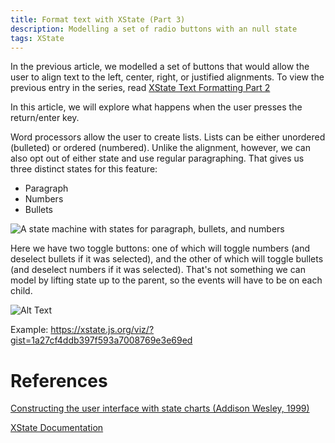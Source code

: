 ```yaml
---
title: Format text with XState (Part 3)
description: Modelling a set of radio buttons with an null state
tags: XState
---
```


In the previous article, we modelled a set of buttons that would allow the user to align text to the left, center, right, or justified alignments. To view the previous entry in the series, read [XState Text Formatting Part 2](blog/format-text-with-xstate-2)

In this article, we will explore what happens when the user presses the return/enter key.

Word processors allow the user to create lists. Lists can be either unordered (bulleted) or ordered (numbered). Unlike the alignment, however, we can also opt out of either state and use regular paragraphing. That gives us three distinct states for this feature:

- Paragraph
- Numbers
- Bullets

![A state machine with states for paragraph, bullets, and numbers](https://dev-to-uploads.s3.amazonaws.com/i/9621j5oh83o3360j38vn.png)

Here we have two toggle buttons: one of which will toggle numbers (and deselect bullets if it was selected), and the other of which will toggle bullets (and deselect numbers if it was selected). That's not something we can model by lifting state up to the parent, so the events will have to be on each child.

![Alt Text](https://dev-to-uploads.s3.amazonaws.com/i/95b9qylxnspdhid7hlyd.png)

Example: https://xstate.js.org/viz/?gist=1a27cf4ddb397f593a7008769e3e69ed

# References

[Constructing the user interface with state charts (Addison Wesley, 1999)](https://libgen.lc/ads.php?md5=4D04F809E3680D075B916D541BC2A28A)

[XState Documentation](https://xstate.js.org/docs/)
